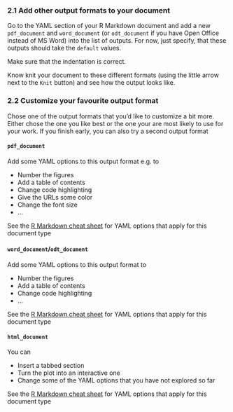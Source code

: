 ### 2.1 Add other output formats to your document

Go to the YAML section of your R Markdown document and add a new `pdf_document` and
`word_document` (or `odt_document` if you have Open Office instead of MS Word)
into the list of outputs.
For now, just specify, that these outputs should take the `default` values.

Make sure that the indentation is correct.

Know knit your document to these different formats (using the little arrow
next to the `Knit` button) and see how the output looks
like.

### 2.2 Customize your favourite output format

Chose one of the output formats that you'd like to customize a bit more.
Either chose the 
one you like best or the one your are most likely to use for 
your work. If you finish early, you can also try a second output format

#### `pdf_document`

Add some YAML options to this output format e.g. to

- Number the figures
- Add a table of contents
- Change code highlighting
- Give the URLs some color
- Change the font size
- ...

See the [R Markdown cheat sheet](https://raw.githubusercontent.com/rstudio/cheatsheets/master/rmarkdown-2.0.pdf) for YAML options that apply for this document type

#### `word_document`/`odt_document`

Add some YAML options to this output format to

- Number the figures
- Add a table of contents
- Change code highlighting
- ...

See the [R Markdown cheat sheet](https://raw.githubusercontent.com/rstudio/cheatsheets/master/rmarkdown-2.0.pdf) for YAML options that apply for this document type

#### `html_document`

You can

- Insert a tabbed section
- Turn the plot into an interactive one
- Change some of the YAML options that you have not explored so far

See the [R Markdown cheat sheet](https://raw.githubusercontent.com/rstudio/cheatsheets/master/rmarkdown-2.0.pdf) for YAML options that apply for this document type
